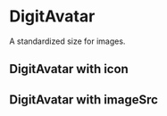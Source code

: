 
<Meta title="Others/DigitAvatar" component={DigitAvatar} />

# DigitAvatar

A standardized size for images.

## DigitAvatar with icon

<Canvas>
    <Story name="DigitAvatar with icon">
        <DigitAvatar icon={HomeIcon} />
    </Story>
</Canvas>

## DigitAvatar with imageSrc

<Canvas>
    <Story name="DigitAvatar with imageSrc">
        <DigitAvatar
            imageSrc="https://i.imgur.com/G8lFDH1.jpg"
            imageAlt="Wheatly"
        />
    </Story>
</Canvas>

<ArgsTable of={DigitAvatar} />
